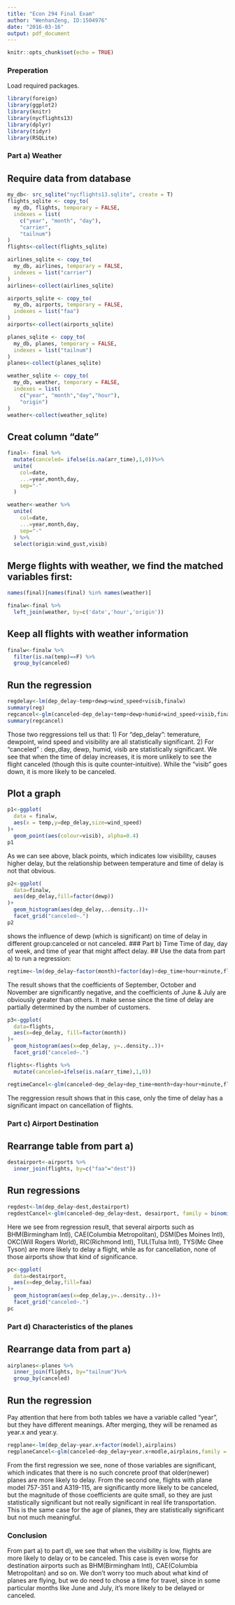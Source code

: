 ```yaml
---
title: "Econ 294 Final Exam"
author: "WenhanZeng, ID:1504976"
date: "2016-03-16"
output: pdf_document
---
```


```r
knitr::opts_chunk$set(echo = TRUE)
```

### Preperation
Load required packages.

```r
library(foreign)
library(ggplot2)
library(knitr)
library(nycflights13)
library(dplyr)
library(tidyr)
library(RSQLite)
```

### Part a) Weather
## Require data from database
```r
my_db<- src_sqlite("nycflights13.sqlite", create = T)
flights_sqlite <- copy_to(
  my_db, flights, temporary = FALSE, 
  indexes = list(
    c("year", "month", "day"), 
    "carrier", 
    "tailnum")
)
flights<-collect(flights_sqlite)

airlines_sqlite <- copy_to(
  my_db, airlines, temporary = FALSE, 
  indexes = list("carrier")
)
airlines<-collect(airlines_sqlite)

airports_sqlite <- copy_to(
  my_db, airports, temporary = FALSE, 
  indexes = list("faa")
)
airports<-collect(airports_sqlite)

planes_sqlite <- copy_to(
  my_db, planes, temporary = FALSE, 
  indexes = list("tailnum")
)
planes<-collect(planes_sqlite)

weather_sqlite <- copy_to(
  my_db, weather, temporary = FALSE, 
  indexes = list(
    c("year", "month","day","hour"),
    "origin")
)
weather<-collect(weather_sqlite)
```

## Creat column "date"
``` r
final<- final %>%
  mutate(canceled= ifelse(is.na(arr_time),1,0))%>%
  unite(
    col=date,
    ...=year,month,day,
    sep="-"
  )

weather<-weather %>%
  unite(
    col=date,
    ...=year,month,day,
    sep="-"
  ) %>%
  select(origin:wind_gust,visib)
```
## Merge flights with weather, we find the matched variables first:
```r
names(final)[names(final) %in% names(weather)]
```
```r
finalw<-final %>%
  left_join(weather, by=c('date','hour','origin'))
```
## Keep all flights with weather information
```r
finalw<-finalw %>%
  filter(is.na(temp)==F) %>%
  group_by(canceled)
```
## Run the regression
```r
regdelay<-lm(dep_delay~temp+dewp+wind_speed+visib,finalw)
summary(reg)
regcancel<-glm(canceled~dep_delay+temp+dewp+humid+wind_speed+visib,finalw,family = binomial(logit))
summary(regcancel)
```

Those two reggressions tell us that:
1) For "dep_delay": temerature, dewpoint, wind speed and visibility are all statistically  significant.
2) For "canceled" : dep_dlay, dewp, humid, visib are statistically significant. We see that when the time of delay increases, it is more unlikely to see the flight canceled (though this is quite counter-intuitive). While the "visib" goes down, it is more likely to be canceled.

## Plot a graph
```r
p1<-ggplot(
  data = finalw,
  aes(x = temp,y=dep_delay,size=wind_speed)
)+
  geom_point(aes(colour=visib), alpha=0.4)
p1
```
As we can see above, black points, which indicates low visibility, causes higher delay, but the relationship between temperature and time of delay is not that obvious.
```r
p2<-ggplot(
  data=finalw,
  aes(dep_delay,fill=factor(dewp))
)+
  geom_histogram(aes(dep_delay,..density..))+
  facet_grid("canceled~.")
p2
```
shows the influence of dewp (which is significant) on time of delay in different group:canceled or not canceled.
### Part b) Time
Time of day, day of week, and time of year that might affect delay.
## Use the data from part a) to run a regression:
```r
regtime<-lm(dep_delay~factor(month)+factor(day)+dep_time+hour+minute,flights)
```
The result shows that the coefficients of September, October and November are significantly negative, and the coefficients of June & July are obviously greater than others. It make sense since the time of delay are partially determined by the number of customers.
```r
p3<-ggplot(
  data=flights,
  aes(x=dep_delay, fill=factor(month))
)+
  geom_histogram(aes(x=dep_delay, y=..density..))+
  facet_grid("canceled~.")
```

```r
flights<-flights %>%
  mutate(canceled=ifelse(is.na(arr_time),1,0))

regtimeCancel<-glm(canceled~dep_delay+dep_time+month+day+hour+minute,flights,family=binomial(logit))
```
The reggression result shows that in this case, only the time of delay has a significant impact on cancellation of flights.

### Part c) Airport Destination
## Rearrange table from part a)
```r
destairport<-airports %>%
  inner_join(flights, by=c("faa"="dest"))
```
## Run regressions
```r
regdest<-lm(dep_delay~dest,destairport)
regdestCancel<-glm(canceled~dep_delay+dest, desairport, family = binomial(logit))
```
Here we see from regression result, that several airports such as BHM(Birmingham Intl), CAE(Columbia Metropolitan), DSM(Des Moines Intl), OKC(Will Rogers World), RIC(Richmond Intl), TUL(Tulsa Intl), TYS(Mc Ghee Tyson) are more likely to delay a flight, while as for cancellation, none of those airports show that kind of significance.
```r
pc<-ggplot(
  data=destairport,
  aes(x=dep_delay,fill=faa)
)+
  geom_histogram(aes(x=dep_delay,y=..density..))+
  facet_grid("canceled~.")
pc
```
### Part d) Characteristics of the planes
## Rearrange data from part a)
```r
airplanes<-planes %>%
  inner_join(flights, by="tailnum")%>%
  group_by(canceled)
```
## Run the regression
Pay attention that here from both tables we have a variable called "year", but they have different meanings. After merging, they will be renamed as year.x and year.y.
```r
regplane<-lm(dep_delay~year.x+factor(model),airplains)
regplaneCancel<-glm(canceled~dep_delay+year.x+modle,airplains,family = binomial(logit))
```
From the first regression we see, none of those variables are significant, which indicates that there is no such concrete proof that older(newer) planes are more likely to delay.
From the second one, flights with plane model 757-351 and A319-115, are significantly more likely to be canceled, but the magnitude of those coefficients are quite small, so they are just statistically significant but not really significant in real life transportation. This is the same case for the age of planes, they are statistically significant but not much meaningful.

### Conclusion
From part a) to part d), we see that when the visibility is low, flights are more likely to delay or to be canceled. This case is even worse for destination airports such as BHM(Birmingham Intl), CAE(Columbia Metropolitan) and so on. We don't worry too much about what kind of planes are flying, but we do need to chose a time for travel, since in some particular months like June and July, it's more likely to be delayed or canceled.



